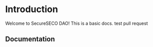# Introduction

Welcome to SecureSECO DAO! This is a basic docs. test pull request

## Documentation
